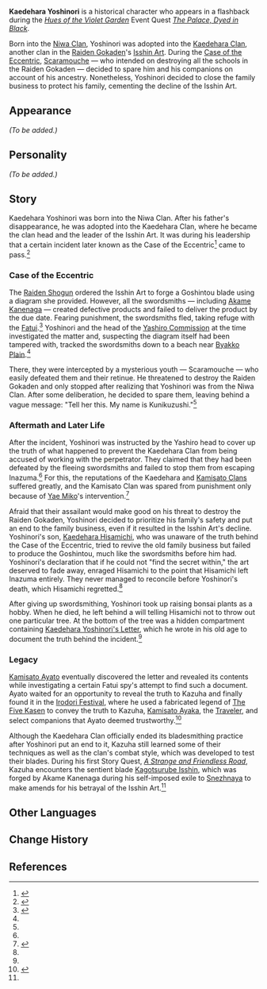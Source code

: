 {{Meta
<!-- Remove this template after adding the missing info -->
|missing_NPC_profile  = yes
}}
{{Character Infobox
|image            = NPC Kaedehara Yoshinori.png
|deceased         = Past
|type             = Historical
|region           = Inazuma
|affiliation      = Kaedehara Clan
|affiliation2     = Isshin Art
|ancestry         = Niwa Clan
|child            = Kaedehara Hisamichi
|childNote        = Son
|relative         = Kaedehara Kageharu
|relativeNote     = Grandson
|relative2        = Kaedehara Kazuha
|relativeNote2    = Great-grandson
|voiceEN          = [https://www.edwardamendoza.com/ Edward A. Mendoza]<ref>Twitter: [https://twitter.com/serendipeddie/status/1514715761834487808 EN VA Self Announcement]</ref>
}}
'''Kaedehara Yoshinori''' is a historical character who appears in a flashback during the ''[[Hues of the Violet Garden]]'' Event Quest ''[[The Palace, Dyed in Black (Quest)|The Palace, Dyed in Black]]''.

Born into the [[Niwa Clan]], Yoshinori was adopted into the [[Kaedehara Clan]], another clan in the [[Raiden Gokaden]]'s [[Isshin Art]]. During the [[Case of the Eccentric]], [[Scaramouche]] &mdash; who intended on destroying all the schools in the Raiden Gokaden &mdash; decided to spare him and his companions on account of his ancestry. Nonetheless, Yoshinori decided to close the family business to protect his family, cementing the decline of the Isshin Art.

==Appearance==
''(To be added.)''

==Personality==
''(To be added.)''

==Story==
Kaedehara Yoshinori was born into the Niwa Clan. After his father's disappearance, he was adopted into the Kaedehara Clan, where he became the clan head and the leader of the Isshin Art. It was during his leadership that a certain incident later known as the Case of the Eccentric<ref>{{Ref/Weapon|Kagotsurube Isshin}}</ref> came to pass.<ref name="Palace">{{Ref/Quest|The Palace, Dyed in Black (Quest)}}</ref>

===Case of the Eccentric===
The [[Raiden Shogun]] ordered the Isshin Art to forge a Goshintou blade using a diagram she provided. However, all the swordsmiths &mdash; including [[Akame Kanenaga]] &mdash; created defective products and failed to deliver the product by the due date. Fearing punishment, the swordsmiths fled, taking refuge with the [[Fatui]].<ref name="Ere">{{Ref/Quest|Ere the End, a Glance Back}}</ref> Yoshinori and the head of the [[Yashiro Commission]] at the time investigated the matter and, suspecting the diagram itself had been tampered with, tracked the swordsmiths down to a beach near [[Byakko Plain]].<ref name="Palace" />

There, they were intercepted by a mysterious youth &mdash; Scaramouche &mdash; who easily defeated them and their retinue. He threatened to destroy the Raiden Gokaden and only stopped after realizing that Yoshinori was from the Niwa Clan. After some deliberation, he decided to spare them, leaving behind a vague message: "Tell her this. My name is Kunikuzushi."<ref name="Palace" />

===Aftermath and Later Life===
After the incident, Yoshinori was instructed by the Yashiro head to cover up the truth of what happened to prevent the Kaedehara Clan from being accused of working with the perpetrator. They claimed that they had been defeated by the fleeing swordsmiths and failed to stop them from escaping Inazuma.<ref name="Palace" /> For this, the reputations of the Kaedehara and [[Kamisato Clan]]s suffered greatly, and the Kamisato Clan was spared from punishment only because of [[Yae Miko]]'s intervention.<ref>{{Ref/CS|Yae Miko|5}}</ref>

Afraid that their assailant would make good on his threat to destroy the Raiden Gokaden, Yoshinori decided to prioritize his family's safety and put an end to the family business, even if it resulted in the Isshin Art's decline. Yoshinori's son, [[Kaedehara Hisamichi]], who was unaware of the truth behind the Case of the Eccentric, tried to revive the old family business but failed to produce the Goshintou, much like the swordsmiths before him had. Yoshinori's declaration that if he could not "find the secret within," the art deserved to fade away, enraged Hisamichi to the point that Hisamichi left Inazuma entirely. They never managed to reconcile before Yoshinori's death, which Hisamichi regretted.<ref name="Palace" />

After giving up swordsmithing, Yoshinori took up raising bonsai plants as a hobby. When he died, he left behind a will telling Hisamichi not to throw out one particular tree. At the bottom of the tree was a hidden compartment containing [[Kaedehara Yoshinori's Letter]], which he wrote in his old age to document the truth behind the incident.<ref name="Palace" />

===Legacy===
[[Kamisato Ayato]] eventually discovered the letter and revealed its contents while investigating a certain Fatui spy's attempt to find such a document. Ayato waited for an opportunity to reveal the truth to Kazuha and finally found it in the [[Irodori Festival]], where he used a fabricated legend of [[The Five Kasen]] to convey the truth to Kazuha, [[Kamisato Ayaka]], the [[Traveler]], and select companions that Ayato deemed trustworthy.<ref>{{Ref/Quest|The Five Colors' True Form}}</ref>

Although the Kaedehara Clan officially ended its bladesmithing practice after Yoshinori put an end to it, Kazuha still learned some of their techniques as well as the clan's combat style, which was developed to test their blades. During his first Story Quest, ''[[A Strange and Friendless Road]]'', Kazuha encounters the sentient blade [[Kagotsurube Isshin]], which was forged by Akame Kanenaga during his self-imposed exile to [[Snezhnaya]] to make amends for his betrayal of the Isshin Art.<ref name="Ere" />

==Other Languages==
{{Other Languages
|default_hidden = 1
|en      = Kaedehara Yoshinori
|zhs     = 枫原义庆
|zhs_rm  = Fēngyuán Yìqìng
|zht     = 楓原義慶
|zht_rm  = Fēngyuán Yìqìng
|ja      = 楓原義慶
|ja_rm   = Kaedehara Yoshinori
|ko      = 카에데하라 요시노리
|ko_rm   = Kaedehara Yosinori
|es      = Kaedehara Yoshinori
|fr      = Kaedehara Yoshinori
|ru      = Каэдэхара Ёсинори
|th      = Kaedehara Yoshinori
|vi      = Kaedehara Yoshinori
|de      = Kaedehara Yoshinori
|id      = Kaedehara Yoshinori
|pt      = Kaedehara Yoshinori
}}

==Change History==
{{Change History|2.6}}

==References==
{{Reflist}}